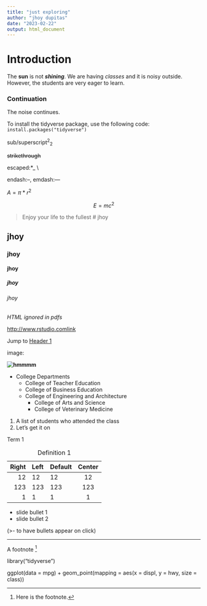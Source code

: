 ```yaml
---
title: "just exploring"
author: "jhoy dupitas"
date: "2023-02-22"
output: html_document
---
```


# Introduction

The **sun** is not ***shining***. We are having *classes* and it is noisy outside. However, the students are very eager to learn.

### Continuation

The noise continues.

To install the tidyverse package, use the following code: `install.packages("tidyverse")`

sub/superscript^2^~2~

~~strikethrough~~

escaped:\*\_ \\

endash:--, emdash:---

$A=\pi*r^{2}$

$$E=mc^{2}$$

>Enjoy your life to the fullest
# jhoy

## jhoy

### jhoy

#### jhoy

##### jhoy

###### jhoy

\textbf{Tex ignored in HTML} <em>HTML ignored in pdfs</em>

<http://www.rstudio.com>[link](www.rstudio.com) 

Jump to [Header 1](#anchor)

image:

**![hmmmm](JUSTEXPLORING.png)**

* College Departments
  + College of Teacher Education
  + College of Business Education
  + College of Engineering and Architecture
    - College of Arts and Science
    - College of Veterinary Medicine

(@) A list of students who attended the class
(@) Let's get it on

Term 1

: Definition 1

|Right|Left|Default|Center|
|------:|:-----|---------|:------:|
|12|12|12|12|
|123|123|123|123|
|1|1|1|1|

- slide bullet 1
- slide bullet 2

(>- to have bullets appear on click)


***
  A footnote [^1]

[^1]: Here is the footnote.

library("tidyverse")

ggplot(data = mpg) +
 geom_point(mapping = aes(x = displ, y = hwy, size = class))

